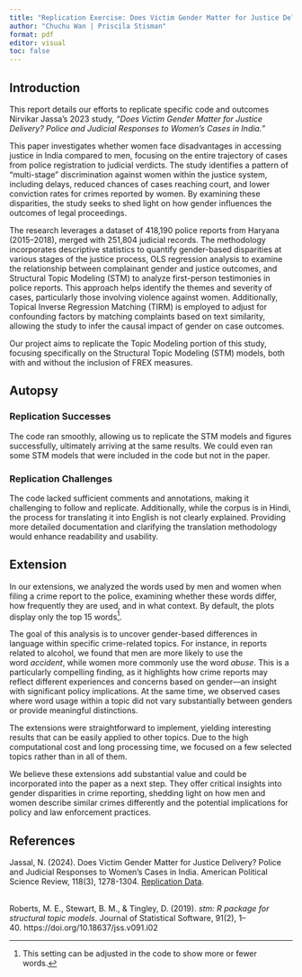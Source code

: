 ```yaml
---
title: "Replication Exercise: Does Victim Gender Matter for Justice Delivery? Police and Judicial Responses to Women's Cases in India"
author: "Chuchu Wan | Priscila Stisman"
format: pdf
editor: visual
toc: false
---
```


## Introduction

This report details our efforts to replicate specific code and outcomes Nirvikar Jassa's 2023 study, *"Does Victim Gender Matter for Justice Delivery? Police and Judicial Responses to Women's Cases in India."*

This paper investigates whether women face disadvantages in accessing justice in India compared to men, focusing on the entire trajectory of cases from police registration to judicial verdicts. The study identifies a pattern of "multi-stage" discrimination against women within the justice system, including delays, reduced chances of cases reaching court, and lower conviction rates for crimes reported by women. By examining these disparities, the study seeks to shed light on how gender influences the outcomes of legal proceedings.

The research leverages a dataset of 418,190 police reports from Haryana (2015–2018), merged with 251,804 judicial records. The methodology incorporates descriptive statistics to quantify gender-based disparities at various stages of the justice process, OLS regression analysis to examine the relationship between complainant gender and justice outcomes, and Structural Topic Modeling (STM) to analyze first-person testimonies in police reports. This approach helps identify the themes and severity of cases, particularly those involving violence against women. Additionally, Topical Inverse Regression Matching (TIRM) is employed to adjust for confounding factors by matching complaints based on text similarity, allowing the study to infer the causal impact of gender on case outcomes.

Our project aims to replicate the Topic Modeling portion of this study, focusing specifically on the Structural Topic Modeling (STM) models, both with and without the inclusion of FREX measures.

## Autopsy

### Replication Successes

The code ran smoothly, allowing us to replicate the STM models and figures successfully, ultimately arriving at the same results. We could even ran some STM models that were included in the code but not in the paper.

### Replication Challenges

The code lacked sufficient comments and annotations, making it challenging to follow and replicate. Additionally, while the corpus is in Hindi, the process for translating it into English is not clearly explained. Providing more detailed documentation and clarifying the translation methodology would enhance readability and usability.

## Extension

In our extensions, we analyzed the words used by men and women when filing a crime report to the police, examining whether these words differ, how frequently they are used, and in what context. By default, the plots display only the top 15 words[^1].

[^1]: This setting can be adjusted in the code to show more or fewer words.

The goal of this analysis is to uncover gender-based differences in language within specific crime-related topics. For instance, in reports related to alcohol, we found that men are more likely to use the word *accident*, while women more commonly use the word *abuse*. This is a particularly compelling finding, as it highlights how crime reports may reflect different experiences and concerns based on gender—an insight with significant policy implications. At the same time, we observed cases where word usage within a topic did not vary substantially between genders or provide meaningful distinctions.

The extensions were straightforward to implement, yielding interesting results that can be easily applied to other topics. Due to the high computational cost and long processing time, we focused on a few selected topics rather than in all of them.

We believe these extensions add substantial value and could be incorporated into the paper as a next step. They offer critical insights into gender disparities in crime reporting, shedding light on how men and women describe similar crimes differently and the potential implications for policy and law enforcement practices.

## References

Jassal, N. (2024). Does Victim Gender Matter for Justice Delivery? Police and Judicial Responses to Women’s Cases in India. American Political Science Review, 118(3), 1278-1304. [Replication Data](https://doi.org/10.7910/DVN/F6UCQT).

\
Roberts, M. E., Stewart, B. M., & Tingley, D. (2019). *stm: R package for structural topic models*. Journal of Statistical Software, 91(2), 1–40. https://doi.org/10.18637/jss.v091.i02
